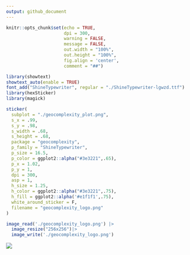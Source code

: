```yaml
---
output: github_document
---
```


```r
knitr::opts_chunk$set(echo = TRUE,
                      dpi = 300,
                      warning = FALSE,
                      message = FALSE,
                      out.width = "100%",
                      out.height = "100%",
                      fig.align = 'center',
                      comment = "##")
```

```r
library(showtext)
showtext_auto(enable = TRUE)
font_add("ShineTypewriter", regular = "./ShineTypewriter-lgwzd.ttf")
library(hexSticker)
library(magick)

sticker(
  subplot = "./geocomplexity_plot.png",
  s_x = .99,
  s_y = .98,
  s_width = .68,
  s_height = .68,
  package = "geocomplexity",
  p_family = "ShineTypewriter",
  p_size = 16.5,
  p_color = ggplot2::alpha("#3e3221",.65),
  p_x = 1.02,
  p_y = 1,
  dpi = 300,
  asp = 1,
  h_size = 1.25,
  h_color = ggplot2::alpha("#3e3221",.75),
  h_fill = ggplot2::alpha('#e1f1f1',.75),
  white_around_sticker = F,
  filename = "geocomplexity_logo.png"
)

image_read('./geocomplexity_logo.png') |> 
  image_resize("256x256")|> 
  image_write('./geocomplexity_logo.png')
```


![](./geocomplexity_logo.png)